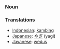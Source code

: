 === Noun ===

=== Translations ===
*[[Indonesian]]: [[kambing]]
*[[Japanese]]: [[やぎ]] (yagi)
*[[Javanese]]: [[wedus]]